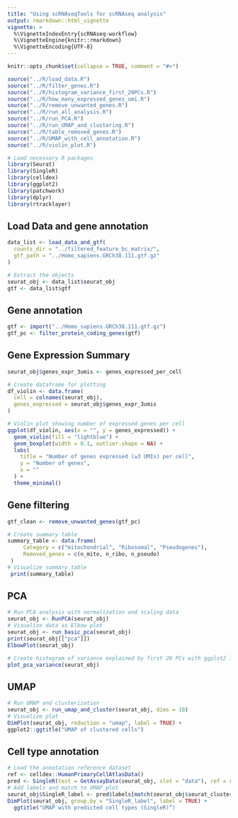 ```yaml
---
title: "Using scRNAseqTools for scRNAseq analysis"
output: rmarkdown::html_vignette
vignette: >
  %\VignetteIndexEntry{scRNAseq-workflow}
  %\VignetteEngine{knitr::rmarkdown}
  %\VignetteEncoding{UTF-8}
---
```


```r
knitr::opts_chunk$set(collapse = TRUE, comment = "#>")

source("../R/load_data.R") 
source("../R/filter_genes.R") 
source("../R/histogram_variance_first_20PCs.R") 
source("../R/how_many_expressed_genes_umi.R")  
source("../R/remove_unwanted_genes.R") 
source("../R/run_all_analysis.R") 
source("../R/run_PCA.R") 
source("../R/run_UMAP_and_clustering.R") 
source("../R/table_removed_genes.R") 
source("../R/UMAP_with_cell_annotation.R") 
source("../R/violin_plot.R") 

# Load necessary R packages
library(Seurat)
library(SingleR)
library(celldex)
library(ggplot2)
library(patchwork) 
library(dplyr) 
library(rtracklayer) 
```
## Load Data and gene annotation
```r
data_list <- load_data_and_gtf(
  counts_dir = "../filtered_feature_bc_matrix/",
  gtf_path = "../Homo_sapiens.GRCh38.111.gtf.gz"
)

# Extract the objects
seurat_obj <- data_list$seurat_obj
gtf <- data_list$gtf
```
## Gene annotation
```r
gtf <- import("../Homo_sapiens.GRCh38.111.gtf.gz") 
gtf_pc <- filter_protein_coding_genes(gtf)
```
## Gene Expression Summary
```r
seurat_obj$genes_expr_3umis <- genes_expressed_per_cell
```
```r
# Create dataframe for plotting
df_violin <- data.frame(
  cell = colnames(seurat_obj),
  genes_expressed = seurat_obj$genes_expr_3umis
)

# Violin plot showing number of expressed genes per cell
ggplot(df_violin, aes(x = "", y = genes_expressed)) +
  geom_violin(fill = "lightblue") +
  geom_boxplot(width = 0.1, outlier.shape = NA) +
  labs(
    title = "Number of genes expressed (≥3 UMIs) per cell",
    y = "Number of genes",
    x = ""
  ) +
  theme_minimal()
```
## Gene filtering
```r
gtf_clean <- remove_unwanted_genes(gtf_pc)

# Create summary table
summary_table <- data.frame(
     Category = c("mitochondrial", "Ribosomal", "Pseudogenes"),
     Removed_genes = c(n_mito, n_ribo, n_pseudo)
 )
# Visualize summary table
 print(summary_table)
```
## PCA
```r
# Run PCA analysis with normalization and scaling data
seurat_obj <- RunPCA(seurat_obj)
# Visualize data as Elbow plot
seurat_obj <- run_basic_pca(seurat_obj)
print(seurat_obj[["pca"]])
ElbowPlot(seurat_obj)
```
```r
# Create histogram of variance explained by first 20 PCs with ggplot2 library
plot_pca_variance(seurat_obj)
```
## UMAP
```r
# Run UMAP and clusterization
seurat_obj <- run_umap_and_cluster(seurat_obj, dims = 10)
# Visualize plot
DimPlot(seurat_obj, reduction = "umap", label = TRUE) +
ggplot2::ggtitle("UMAP of clustered cells")
```
## Cell type annotation
```r
# Load the annotation reference dataset
ref <- celldex::HumanPrimaryCellAtlasData()
pred <- SingleR(test = GetAssayData(seurat_obj, slot = "data"), ref = ref, labels = ref$label.main) # SingleR function
# Add labels and match to UMAP plot
seurat_obj$SingleR_label <- pred$labels[match(seurat_obj$seurat_clusters, rownames(pred))]
DimPlot(seurat_obj, group.by = "SingleR_label", label = TRUE) +
  ggtitle("UMAP with predicted cell types (SingleR)”)
```
